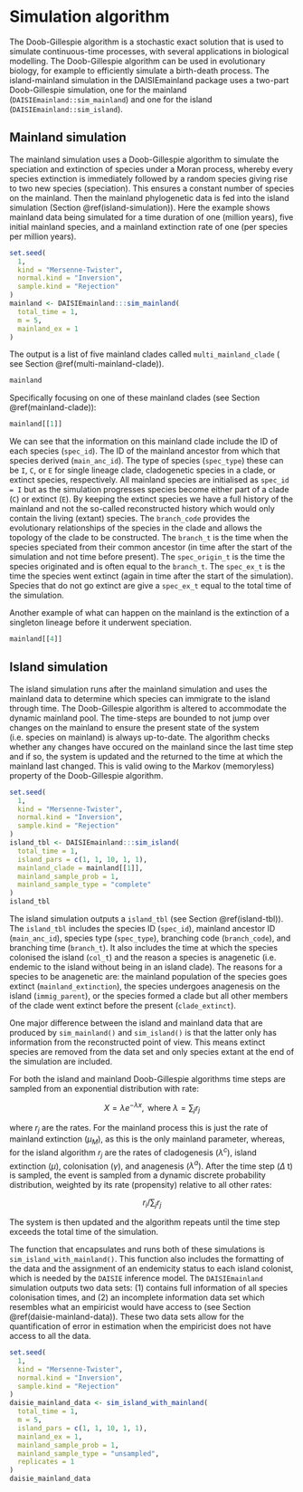 # Simulation algorithm {#simulation-algorithm}

The Doob-Gillespie algorithm is a stochastic exact solution that is used to
simulate continuous-time processes, with several applications 
in biological modelling. The Doob-Gillespie algorithm
can be used in evolutionary biology, for example to efficiently simulate a
birth-death process. The island-mainland simulation in the DAISIEmainland
package uses a two-part Doob-Gillespie simulation, one for the mainland
(`DAISIEmainland::sim_mainland`) and one for the island
(`DAISIEmainland::sim_island`).

## Mainland simulation {#mainland-simulation}

The mainland simulation uses a Doob-Gillespie algorithm to simulate the 
speciation and extinction of species under a Moran process, whereby every species extinction is immediately followed by a random species giving rise to two new species (speciation). This ensures a
constant number of species on the mainland. Then the mainland phylogenetic data is fed into the 
island simulation (Section \@ref(island-simulation)). Here the example shows mainland data being 
simulated for a time duration of one (million years), five initial mainland species, and a mainland extinction rate of one (per species per million years). 

```r
set.seed(
  1,
  kind = "Mersenne-Twister",
  normal.kind = "Inversion",
  sample.kind = "Rejection"
)
mainland <- DAISIEmainland:::sim_mainland(
  total_time = 1,
  m = 5,
  mainland_ex = 1
)
```

The output is a list of five mainland clades called `multi_mainland_clade` (
see Section \@ref(multi-mainland-clade)).

```r
mainland
```

Specifically focusing on one of these mainland clades (see Section \@ref(mainland-clade)):

```r
mainland[[1]]
```

We can see that the information on this mainland clade include the ID of each
species (`spec_id`). The ID of the mainland ancestor from which that species
derived (`main_anc_id`). The type of species (`spec_type`) these can be `I`, 
`C`, or `E` for single lineage clade, cladogenetic species in a clade, or 
extinct species, respectively. All mainland species are initialised as 
`spec_id = I` but as the simulation progresses species become either 
part of a clade (`C`) or extinct (`E`). By keeping the extinct species we have
a full history of the mainland and not the so-called reconstructed history which
would only contain the living (extant) species. The `branch_code` provides the
evolutionary relationships of the species in the clade and allows the topology
of the clade to be constructed. The `branch_t` is the time when the species 
speciated from their common ancestor (in time after the start of the simulation
and not time before present). The `spec_origin_t` is the time the species 
originated and is often equal to the `branch_t`. The `spec_ex_t` is the time the species went extinct (again in time after the start of the simulation). Species
that do not go extinct are give a `spec_ex_t` equal to the total time of the 
simulation. 

Another example of what can happen on the mainland is the extinction of a 
singleton lineage before it underwent speciation. 

```r
mainland[[4]]
```

## Island simulation {#island-simulation}

The island simulation runs after the mainland simulation and uses the mainland
data to determine which species can immigrate to the island through time. The Doob-Gillespie algorithm is altered to accommodate the dynamic 
mainland pool. The time-steps are bounded to not jump over changes on the 
mainland to ensure the present state of the system (i.e. species on mainland)
is always up-to-date. The algorithm checks whether any changes have occured on
the mainland since the last time step and if so, the system is updated and the
returned to the time at which the mainland last changed. This is valid owing to
the Markov (memoryless) property of the Doob-Gillespie algorithm.

```r
set.seed(
  1,
  kind = "Mersenne-Twister",
  normal.kind = "Inversion",
  sample.kind = "Rejection"
)
island_tbl <- DAISIEmainland:::sim_island(
  total_time = 1,
  island_pars = c(1, 1, 10, 1, 1),
  mainland_clade = mainland[[1]],
  mainland_sample_prob = 1,
  mainland_sample_type = "complete"
)
island_tbl
```

The island simulation outputs a `island_tbl` (see Section \@ref(island-tbl)). 
The `island_tbl` includes the species ID (`spec_id`), mainland ancestor
ID (`main_anc_id`), species type (`spec_type`), branching code (`branch_code`), and branching time (`branch_t`). It also includes the time at which the species
colonised the island (`col_t`) and the reason a species is anagenetic (i.e.
endemic to the island without being in an island clade). The reasons for a 
species to be anagenetic are: the mainland population of the species goes 
extinct (`mainland_extinction`), the species undergoes anagenesis on the island
(`immig_parent`), or the species formed a clade but all other members of the 
clade went extinct before the present (`clade_extinct`). 

One major difference between the island and mainland data that are produced by
`sim_mainland()` and `sim_island()` is that the latter only has 
information from the reconstructed point of view. This means extinct species 
are removed from the data set and only species extant at the end of the 
simulation are included.

For both the island and mainland Doob-Gillespie algorithms time steps are
sampled from an exponential distribution with rate:
  
  $$X = \lambda e ^{-\lambda x}, \text{ where } \lambda = \sum_j r_j$$
  
where $r_j$ are the rates. For the mainland process this is just the rate of
mainland extinction ($\mu_M$), as this is the only mainland parameter, whereas,
for the island algorithm $r_j$ are the rates of cladogenesis ($\lambda^c$),
island extinction ($\mu$), colonisation ($\gamma$), and anagenesis
($\lambda^a$). After the time step ($\Delta$ t) is sampled, the event is sampled
from a dynamic discrete probability distribution, weighted by its rate
(propensity) relative to all other rates: 
  
  $$r_i / \sum_j r_j$$

The system is then updated and the algorithm repeats until the time step exceeds
the total time of the simulation. 

The function that encapsulates and runs both of these simulations is `sim_island_with_mainland()`. This function also includes the formatting of the data and the assignment of an endemicity status to each island colonist, which is needed by the `DAISIE` inference model. The `DAISIEmainland` simulation outputs two data sets: (1) contains full information of all species colonisation times, and (2) an incomplete information data set which resembles what an empiricist would have access to (see Section \@ref(daisie-mainland-data)). These two data sets allow for the quantification of error in
estimation when the empiricist does not have access to all the data.

```r
set.seed(
  1,
  kind = "Mersenne-Twister",
  normal.kind = "Inversion",
  sample.kind = "Rejection"
)
daisie_mainland_data <- sim_island_with_mainland(
  total_time = 1,
  m = 5,
  island_pars = c(1, 1, 10, 1, 1), 
  mainland_ex = 1,
  mainland_sample_prob = 1,
  mainland_sample_type = "unsampled",
  replicates = 1 
)
daisie_mainland_data
```
